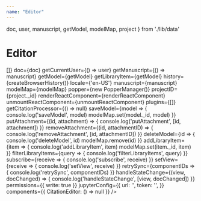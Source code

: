 ---
name: "Editor"
---

  doc, 
  user, 
  manuscript, 
  getModel, 
  modelMap, 
  project 
} from './lib/data'

# Editor

<Playground>
  <Editor
    allAttachments={async () => []}
    doc={doc}
    getCurrentUser={() => user}
    getManuscript={() => manuscript}
    getModel={getModel}
    getLibraryItem={getModel}
    history={createBrowserHistory()}
    locale={'en-US'}
    manuscript={manuscript}
    modelMap={modelMap}
    popper={new PopperManager()}
    projectID={project._id}
    renderReactComponent={renderReactComponent}
    unmountReactComponent={unmountReactComponent}
    plugins={[]}
    getCitationProcessor={() => null}
    saveModel={model => {
      console.log('saveModel', model)
      modelMap.set(model._id, model)
    }}
    putAttachment={(id, attachment) => {
      console.log('putAttachment', [id, attachment])
    }}
    removeAttachment={(id, attachmentID) => {
      console.log('removeAttachment', [id, attachmentID])
    }}
    deleteModel={id => {
      console.log('deleteModel', id)
      modelMap.remove(id)
    }}
    addLibraryItem={item => {
      console.log('addLibraryItem', item)
      modelMap.set(item._id, item)
    }}
    filterLibraryItems={query => {
      console.log('filterLibraryItems', query)
    }}
    subscribe={receive => {
      console.log('subscribe', receive)
    }}
    setView={receive => {
      console.log('setView', receive)
    }}
    retrySync={componentIDs => {
      console.log('retrySync', componentIDs)
    }}
    handleStateChange={(view, docChanged) => {
      console.log('handleStateChange', [view, docChanged])
    }}
    permissions={{ 
      write: true 
    }}
    jupyterConfig={{ 
      url: '',
      token: '',
    }}
    components={{
      CitationEditor: () => null
    }}
  />
</Playground>

<Props of={Editor} />

